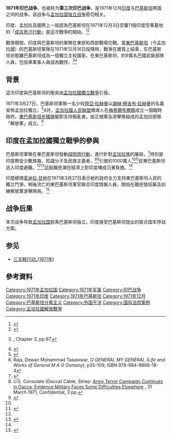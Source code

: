{{Infobox military conflict
| conflict = 1971年印巴战争
| partof = [[印巴战争|印巴战争]]和[[孟加拉国独立战争|孟加拉国独立战争]]
| campaign =
| image =
| caption = Lt. Gen. [[A._A._K._Niazi|A. A. K. Niazi]] of [[Pakistan_Army|Pakistan Army]] signs [[Instrument_of_Surrender_(1971)|the instrument of surrender]] on 16 December, surrendering his forces numbering 97,000 troops to Lt. Gen. [[Jagjit_Singh_Aurora|Jagjit Singh Aurora]] of [[Indian_Army|Indian Army]].
| casus = <small>(''Underlying'')</small> [[孟加拉國解放戰爭|孟加拉國解放戰爭]].<br /><small>(''immediate'')</small> [[Pakistan_Air_Force|PAF]] [[Operation_Chengiz_Khan|airstrikes]] against [[Indian_Air_Force|IAF]] bases in north-west India.
| date =  1971年12月3日–16日
| place = '''东线'''<br />[[东巴基斯坦|东巴基斯坦]]（现[[孟加拉|孟加拉]]）<br />'''西线'''<br />印度与[[西巴基斯坦|西巴基斯坦]]边界
| result = 印度和孟加拉解放軍胜利。<ref name=Lyon>{{cite book|last=Lyon|first=Peter|title=Conflict between India and Pakistan: an encyclopedia|url=https://archive.org/details/conflictbetweeni00lyon|year=2008|publisher=ABC-CLIO|isbn=978-1-57607-712-2|page=[https://archive.org/details/conflictbetweeni00lyon/page/n182 166]|quote=India's decisive victory over Pakistan in the 1971 war dramatically transformed the power balance of South Asia}}</ref><ref name=Kemp>{{cite book|last=Kemp|first=Geoffrey|title=The East Moves West India, China, and Asia's Growing Presence in the Middle East|url=https://archive.org/details/eastmoveswestind00kemp|year=2010|publisher=Brookings Institution Press|isbn=978-0-8157-0388-4|page=[https://archive.org/details/eastmoveswestind00kemp/page/n60 52]|quote=However, India's decisive victory over Pakistan in 1971 led the Shah to pursue closer relations with India}}</ref><ref name=Byman>{{cite book|last=Byman|first=Daniel|title=Deadly connections: states that sponsor terrorism|url=https://archive.org/details/deadlyconnection0000byma|year=2005|publisher=Cambridge University Press|isbn=978-0-521-83973-0|page=[https://archive.org/details/deadlyconnection0000byma/page/159 159]|quote=India's decisive victory in 1971 led to the signing of the Simla Agreement in 1972}}</ref><br />'''东线：'''<br />巴基斯坦军队投降。<br />'''西线：'''<br />巴基斯坦在东部投降后印宣布单方面停火<ref name="glo">{{cite web|url=http://www.globalsecurity.org/military/world/india/sqn-5.htm|title=Indian Air Force. Squadron 5, Tuskers|work=Global Security|accessdate=20 October 2009|archive-date=2017-07-17|archive-url=https://web.archive.org/web/20170717204759/http://www.globalsecurity.org/military/world/india/sqn-5.htm|dead-url=no}}</ref>
| territory = 东巴基斯坦作为孟加拉国脱离巴基斯坦独立
| combatant1 = {{Flag|India}}<br />
{{flagicon|Bangladesh|1971}} [[东巴基斯坦|东巴基斯坦]]<br />（{{flag|Bangladesh}}）<br />
{{link-en|Mukti Bahini|Mukti Bahini}}<br />''非正式支援：''<br />{{flag|Soviet Union}}
| combatant2 = {{PAK}}<br>{{IRN-1964}}<br>{{flag|Jordan}}<br />''非正式支援：''<br />{{flag|United States}}<br>{{flag|China}}
| commander1={{Flag icon|India}} [[Prime_minister_of_India|PM]] [[Indira_Gandhi|Indira Gandhi]]<br>[[File:Flag_of_Indian_Army.svg|20px]] [[General|Gen]] [[Sam_Manekshaw|Sam Manekshaw]]<br /><br />[[File:Flag_of_Indian_Army.svg|20px]] Lt.Gen. [[Jagjit_Singh_Arora|J.S. Arora]]<br />[[File:Flag_of_Indian_Army.svg|20px]] Lt.Gen. [[G.G_Bewoor|G.G. Bewoor]]<br />[[File:Flag_of_Indian_Army.svg|20px]] Lt.Gen. [[K._P._Candeth|K. P. Candeth]]<br />[[File:Flag_of_Indian_Army.svg|20px]] Lt.Gen. [[Sagat_Singh|Sagat Singh]]<br>[[File:Flag_of_Indian_Army.svg|20px]][[J._F._R._Jacob|J. F. R. Jacob]]<br> [[File:Naval_Ensign_of_India.svg|20px]] [[Admiral|Adm]] [[S._M._Nanda|S. M. Nanda]]<br>[[File:Air_Force_Ensign_of_India.svg|20px]] [[Air_Chief_Marshal|ACM]] [[Pratap_Chandra_Lal|Pratap Lal]]
| commander2 = [[File:Flag_of_the_Pakistani_Army.svg|20px]] [[General_officer|Gen.]] [[Abdul_Hamid_Khan_(general)|Abdul Hamid Khan]]<br> [[File:Flag_of_the_Pakistani_Army.svg|20px]] [[Lieutenant-General|LGen]] [[Gul_Hassan_Khan|Gul Hassan Khan]]<br /> [[File:Flag_of_the_Pakistani_Army.svg|20px]] [[Lieutenant-General|LGen]] [[Tikka_Khan|Tikka Khan]]<br />[[File:Flag_of_the_Pakistani_Army.svg|20px]] [[Lieutenant-General|LGen]] [[A._A._K._Niazi|A. A. K. Niazi]]{{Surrendered}}<br />[[File:Flag_of_the_Pakistani_Army.svg|20px]] [[Lieutenant-General|LGen]] [[Abdul_Ali_Malik|Abdul Ali Malik]]<br>[[File:Flag_of_the_Pakistani_Army.svg|20px]] [[Lieutenant-General|LGen]] [[Akhtar_Hussain_Malik|Akhtar Hussain Malik]] <br>[[File:Flag_of_the_Pakistani_Army.svg|20px]] [[Iftikhar_Janjua|Iftikhar Janjua]]<br>[[File:Naval_Jack_of_Pakistan.svg|20px]] [[Vice-Admiral|VAdm]] [[Muzaffar_Hassan|Muzaffar Hassan]]<br>[[File:Pakistani_Air_Force_Ensign.svg|20px]] [[Air_Marshal|AM]] [[Abdul_Rahim_Khan|Abdul Rahim Khan]]
| strength1 = 50万人
| strength2 = 36.5万人
| casualties1 = 3,843人阵亡<ref name=lsqh>[http://164.100.24.219/rsq/quest.asp?qref=60605 Official Government of India Statement giving numbers of KIA], Parliament of India Website {{WebCite|url=https://www.webcitation.org/5PpUaNUPF?url=http://164.100.24.219/rsq/quest.asp?qref=60605 |date=20070624061526 |dateformat=iso }}</ref> <br />9,851人受伤<ref name=lsqh/> <br /> 1 [[INS_Khukri_(1958)|Frigate]]<br />
1架海军飞机<ref>{{cite web |url=http://indiannavy.nic.in/t2t2e/Trans2Trimph/chapters/10_1971%20wnc1.htm |title=存档副本 |accessdate=2012-04-25 |deadurl=yes |archiveurl=https://web.archive.org/web/20120223133540/http://indiannavy.nic.in/t2t2e/Trans2Trimph/chapters/10_1971%20wnc1.htm |archivedate=2012-02-23 }}</ref><ref>{{cite web |url=http://orbat.com/site/cimh/navy/navy_1971_kills.html |title=DAMAGE ASSESMENT - 1971 INDO-PAK NAVAL WAR |publisher=Orbat.com |date= |accessdate=2012-07-27 |deadurl=yes |archiveurl=https://web.archive.org/web/20120319212243/http://orbat.com/site/cimh/navy/navy_1971_kills.html |archivedate=2012-03-19 }}</ref>
* Indian Okha harbour damaged/fueling facilities destroyed.<ref name="pakdef.info">{{cite web |url=http://www.pakdef.info/pakmilitary/navy/1971navalwar/arabiansea.htm |title=1971 Indo/Pak Naval War |publisher=Pakdef.info |date=1971-12-04 |accessdate=2012-07-27 |deadurl=yes |archiveurl=https://web.archive.org/web/20120702215824/http://www.pakdef.info/pakmilitary/navy/1971navalwar/arabiansea.htm |archivedate=2012-07-02 }}</ref>
* Damage to western Indian airfields.<ref name="ReferenceB">{{cite web |url=http://www.pakdef.info/pakmilitary/airforce/1971war/warinwest.html |title=Pakistan Military Consortium |publisher=www.PakDef.info |date= |accessdate=2012-07-27 |deadurl=yes |archiveurl=https://www.webcitation.org/69aZm7tKI?url=http://www.pakdef.info/pakmilitary/airforce/1971war/warinwest.html |archivedate=2012-08-01 }}</ref><ref name=Lal>{{cite book|title=My Days with the IAF|page=286|url=http://books.google.com/?id=vvTM-xbW41MC&pg=PR9&dq=all+my+days+with+IAF#v=onepage&q=taxi&f=false|author=Air Chief Marshal P C Lal|isbn=978-81-7062-008-2|year=1986}}</ref><ref name="indiadefenceupdate.com">{{cite web |url=http://www.indiadefenceupdate.com/news94.html |title=存档副本 |accessdate=2011-11-09 |deadurl=yes |archiveurl=https://web.archive.org/web/20110608050522/http://www.indiadefenceupdate.com/news94.html |archivedate=2011-06-08 }}</ref>
'''巴基斯坦宣稱'''
* 擊落130架 [[Indian_Air_Force|印度空軍]]<ref name="globalsecurity.org">{{cite web |author=John Pike |url=http://www.globalsecurity.org/military/world/pakistan/air-force-combat.htm |title=Pakistan Air Force Combat Experience |publisher=Globalsecurity.org |date= |accessdate=2012-07-27 |archive-date=2018-06-12 |archive-url=https://web.archive.org/web/20180612164004/https://www.globalsecurity.org/military/world/pakistan/air-force-combat.htm |dead-url=no }}</ref><ref>{{cite web |url=http://www.paf.gov.pk/history.html |title=PAKISTAN AIR FORCE - Official website |publisher=Paf.gov.pk |date= |accessdate=2012-07-27 |archive-url=https://web.archive.org/web/20111215075643/http://www.paf.gov.pk/history.html |archive-date=2011-12-15 |dead-url=yes }}</ref>

'''印度宣稱'''
* 被擊落45架 [[Indian_Air_Force|IAF Aircraft]]<ref name="Combat Kills">{{cite web
 |url         = http://orbat.com/site/cimh/iaf/IAF_1971_kills_rev1.pdf
 |title       = IAF COMBAT KILLS – 1971 INDO-PAK AIR WAR
 |publisher   = orbat.com
 |accessdate  = 20 December 2011
 |deadurl     = yes
 |archiveurl  = https://web.archive.org/web/20140113013008/http://orbat.com/site/cimh/iaf/IAF_1971_kills_rev1.pdf
 |archivedate = 2014-01-13
}}</ref>
| casualties2 = 9,000人阵亡<ref name=Pradhan>{{cite book
| last = Leonard
| first = Thomas
| title = Encyclopedia of the developing world, Volume 1
| publisher = Taylor & Francis, 2006
| isbn = 9780415976626}}</ref><br /> 4,350人受伤<br /> 97,368人被俘<br /> 2 [[驱逐舰|驱逐舰]]<ref name="GlobalSecurity" /><br /> 1 [[扫雷舰|扫雷舰]]<ref name="GlobalSecurity" /><br /> 1 [[潜艇|潜艇]]<ref name="BR">{{cite web|url=http://www.bharat-rakshak.com/MONITOR/ISSUE4-2/harry.html|title=The Sinking of the Ghazi|work=Bharat Rakshak Monitor, 4(2)|accessdate=20 October 2009|deadurl=yes|archiveurl=https://web.archive.org/web/20111128104709/http://www.bharat-rakshak.com/MONITOR/ISSUE4-2/harry.html|archivedate=2011-11-28}}</ref><ref name="ghazi1">{{cite web|url=http://www.pakdef.info/pakmilitary/navy/1971navalwar/lossofghazi.htm|title=Operations in the Bay of Bengal: The Loss of PNS/M Ghazi|work=PakDef|accessdate=20 October 2009|deadurl=yes|archiveurl=https://web.archive.org/web/20090420134243/http://pakdef.info/pakmilitary/navy/1971navalwar/lossofghazi.htm|archivedate=2009-04-20}}</ref> <br /> 3 [[巡逻舰|巡逻舰]]<br /> 7 [[炮艇|炮艇]]

* Pakistani main port Karachi facilities damaged/fuel tanks destroyed<ref name="GlobalSecurity">{{cite web|url=http://www.globalsecurity.org/military/world/war/indo-pak_1971.htm|title=Indo-Pakistani War of 1971|work=Global Security|accessdate=20 October 2009|archive-date=2016-11-26|archive-url=https://web.archive.org/web/20161126094736/http://www.globalsecurity.org/military/world/war/indo-pak_1971.htm|dead-url=no}}</ref><ref>{{cite web
| url = http://www.tribuneindia.com/2004/20040111/spectrum/book1.htm
| title = How west was won...on the waterfront
| publisher = tribuneindia
| accessdate = 24 December 2011
| archive-date = 2017-06-30
| archive-url = https://web.archive.org/web/20170630124832/http://www.tribuneindia.com/2004/20040111/spectrum/book1.htm
| dead-url = no
}}</ref>
* Pakistani airfields damaged and cratered<ref>{{cite web
| url = http://www.acig.org/artman/publish/article_330.shtml
| title = India – Pakistan War, 1971; Western Front, Part I
| publisher = acig.com
| accessdate = 22 December 2011
| archive-url = https://www.webcitation.org/69aZfN64R?url=http://www.acig.org/artman/publish/article_330.shtml
| archive-date = 2012-08-01
| dead-url = yes
}}</ref>

'''Pakistani Claims''' <br>
''(add the fig here)''

'''Indian Claims'''
* 94 [[Pakistan_Air_Force|PAF Aircraft]]<ref name="Combat Kills" />
}}
{{Campaignbox 1971年印巴戰爭}}
{{Campaignbox Indo-Pakistani Wars}}

'''1971年印巴战争'''，也被称为'''第三次印巴战争'''，是1971年12月[[印度|印度]]与[[巴基斯坦|巴基斯坦]]两国之间的战争。该战争与[[孟加拉国独立战争|孟加拉国独立战争]]密切相关。

印度、孟加拉及國際上一般認為巴基斯坦在1971年12月3日空襲11個印度空軍基地的「[[成吉思汗行動|成吉思汗行動]]」是這次戰爭的開始。<ref name=LATimes>{{cite news|url=http://articles.latimes.com/2002/mar/30/local/me-passings30.1|title=Gen. Tikka Khan, 87; 'Butcher of Bengal' Led Pakistani Army|publisher=Los Angeles Times|accessdate=11 April 2010|date=30 March 2002|archive-date=2012-03-11|archive-url=https://www.webcitation.org/664trrihU?url=http://articles.latimes.com/2002/mar/30/local/me-passings30.1|dead-url=no}}</ref><ref name="IoP">{{cite book|last=Cohen|first=Stephen|title=The Idea of Pakistan|year=2004|page=382|isbn=978-0-8157-1502-3|url=http://books.google.com/?id=-78yjVybQfkC&lpg=PP1&dq=Google%20books%20The%20idea%20of%20Pakistan%20%2F%20Stephen%20Philip%20Cohen&pg=PA8#v=onepage&q|publisher=Brookings Institution Press|access-date=2012-04-07|archive-date=2020-01-28|archive-url=https://web.archive.org/web/20200128024736/http://books.google.com/?id=-78yjVybQfkC&lpg=PP1&dq=Google%20books%20The%20idea%20of%20Pakistan%20%2F%20Stephen%20Philip%20Cohen&pg=PA8#v=onepage&q|dead-url=no}}</ref>

戰爭期間，印度與巴基斯坦的軍隊在東部和西部戰場交戰。當[[東巴基斯坦|東巴基斯坦]]（今孟加拉國）的巴基斯坦軍隊在1971年12月16日投降時，戰爭在實質上結束，东巴基斯坦亦脫離巴基斯坦成為一個獨立主权國家。在東巴基斯坦，約9萬名巴國武裝部隊人員，包括準軍事人員成為戰俘。<ref name="mosq-mill">{{cite book|last = Haqqani|first = Hussain|title = Pakistan: Between Mosque and Military|url=http://books.google.com/?id=nYppZ_dEjdIC&lpg=PP1&pg=PP1#v=onepage&q=|year=2005|publisher = United Book Press|isbn = 978-0-87003-214-1}}, Chapter 3, pp 87.</ref><ref>{{cite book|last=Burke|first=Samuel Martin|title=Mainsprings of Indian and Pakistani Foreign Policies|year=1974|publisher=University Of Minnesota Press|isbn=978-0-8166-5714-8|pages=216|url=http://books.google.com.pk/books?id=nuYcwYCcjpIC&lpg=PA216&ots=2KhNYIAi28&dq=15%2C000%20pakistani%20women%20prisoner%20of%20war%201971&pg=PA216#v=onepage&q=15,000%20pakistani%20women%20prisoner%20of%20war%201971&f=false|access-date=2012-04-07|archive-date=2013-05-24|archive-url=https://web.archive.org/web/20130524115120/http://books.google.com.pk/books?id=nuYcwYCcjpIC&lpg=PA216&ots=2KhNYIAi28&dq=15%2C000%20pakistani%20women%20prisoner%20of%20war%201971&pg=PA216#v=onepage&q=15,000%20pakistani%20women%20prisoner%20of%20war%201971&f=false|dead-url=no}}</ref>

==背景==

這次印度與巴基斯坦的衝突由[[孟加拉國獨立戰爭|孟加拉國獨立戰爭]]引發。

1971年3月27日，巴基斯坦軍隊一名少校[[齊亞·拉赫曼|齊亞·拉赫曼]]以[[謝赫·穆吉布·拉赫曼|謝赫·穆吉布·拉赫曼]]的名義宣佈孟加拉獨立。<ref name=Qureshi>{{cite book|last=Qureshi|first=Hakeem Arshad|title=Through the 1971 Crisis: An Eyewitness Account by a Soldier|year=2003|publisher=Oxford University Press|isbn=978-0-19-579778-7|pages=33}}</ref>4月，[[孟加拉國人民聯盟|孟加拉國人民聯盟]]領導人在[[梅黑爾布爾縣|梅黑爾布爾縣]]成立一個臨時政府。[[孟加拉国步枪队|東巴基斯坦步槍隊]]變節支持叛亂者。由正規軍及游擊隊組成的孟加拉部隊「解放軍」成立。<ref>Raja, Dewan Mohammad Tasawwar, ''O GENERAL MY GENERAL (Life and Works of General M A G Osmany)'', p35-109, ISBN 978-984-8866-18-4</ref>

==印度在孟加拉國獨立戰爭的參與==
巴基斯坦軍隊在東巴基斯坦發動[[探照燈行動|探照燈行動]]，進行針對[[孟加拉族|孟加拉族]]的屠殺，<ref name="uspol">{{cite news|url=http://www.time.com/time/magazine/article/0,9171,878970,00.html|title=The U.S.: A Policy in Shambles|work=Time Magazine, 20 December 1971|publisher=|accessdate=2009-10-20|date=20 December 1971|archive-date=2013-08-24|archive-url=https://web.archive.org/web/20130824114059/http://www.time.com/time/magazine/article/0,9171,878970,00.html|dead-url=no}}</ref>特別是印度教徒少數族裔、知識分子及民族主義者，<ref name="usconsulate_cable_march31">U.S. Consulate (Dacca) Cable, Sitrep: [http://www.gwu.edu/~nsarchiv/NSAEBB/NSAEBB79/BEBB6.pdf Army Terror Campaign Continues in Dacca; Evidence Military Faces Some Difficulties Elsewhere] {{Wayback|url=http://www.gwu.edu/~nsarchiv/NSAEBB/NSAEBB79/BEBB6.pdf |date=20111221082405 }}, 31 March 1971, Confidential, 3 pp.</ref><ref name="time.oct25-1971">{{cite news|url=http://www.time.com/time/magazine/article/0,9171,877316,00.html|title=East Pakistan: Even the Skies Weep|work=Time Magazine, 25 October 1971|publisher=|accessdate=2009-10-20|date=25 October 1971|archive-date=2009-10-08|archive-url=https://web.archive.org/web/20091008112352/http://www.time.com/time/magazine/article/0,9171,877316,00.html|dead-url=no}}</ref>引致約1000萬人<ref name="usconsulate_cable_march31" /><ref name="tie">{{cite news|url=http://www.time.com/time/magazine/article/0,9171,905593,00.html|title=India: Easy Victory, Uneasy Peace|work=Time Magazine, 27 December 1971|publisher=|accessdate=2009-10-20|date=27 December 1971|archive-date=2013-08-24|archive-url=https://web.archive.org/web/20130824113905/http://www.time.com/time/magazine/article/0,9171,905593,00.html|dead-url=no}}</ref>從東巴基斯坦逃入印度避難。<ref name="uspol" /><ref name="MSN Encarta">{{cite encyclopedia|url=http://encarta.msn.com/encyclopedia_761588350_3/Indo-Pakistani_Wars.html#s29|title=Indo-Pakistani Wars|work=MSN Encarta|accessdate=2009-10-20|archiveurl=https://www.webcitation.org/5kwrHv6ph?url=http://encarta.msn.com/encyclopedia_761588350_3/Indo-Pakistani_Wars.html#s29|archivedate=2009-11-01|deadurl=yes}}</ref>這股難民潮在經濟上對印度構成沉重負擔。<ref name="time.oct25-1971" />

印度總理[[英迪拉·甘地|英迪拉·甘地]]在1971年3月27日表示她的政府全力支持東巴基斯坦人民的獨立鬥爭。稍後流亡的東巴基斯坦軍官聯合印度情報人員，開始在難民營招募及訓練解放軍游擊隊員。<ref>{{cite web|url=http://im.rediff.com/news/2006/dec/14jacob.htm|title=I had to find troops for Dhaka|work=Rediff News, 14 December 2006|publisher=|accessdate=2009-10-20|archive-date=2009-08-25|archive-url=https://web.archive.org/web/20090825220726/http://im.rediff.com/news/2006/dec/14jacob.htm|dead-url=yes}}</ref>

== 战争后果 ==
本次战争导致[[孟加拉国|孟加拉国]]脱离巴基斯坦独立。印度接受巴基斯坦提出的联合国军停战方案。

== 参见 ==
*[[三叉戟行动_(1971年)|三叉戟行动_(1971年)]]

==參考資料==
{{Reflist|2}}

{{印度軍事}}
{{文革时期中国外交}}
{{authority control}}
[[Category:1971年孟加拉国|Category:1971年孟加拉国]]
[[Category:1971年军事|Category:1971年军事]]
[[Category:印巴战争|Category:印巴战争]]
[[Category:1971年印度|Category:1971年印度]]
[[Category:1971年巴基斯坦|Category:1971年巴基斯坦]]
[[Category:1971年12月|Category:1971年12月]]
[[Category:巴基斯坦分离主义|Category:巴基斯坦分离主义]]
[[Category:外国干涉|Category:外国干涉]]
[[Category:国际法院案例|Category:国际法院案例]]
[[Category:孟加拉國解放戰爭|Category:孟加拉國解放戰爭]]